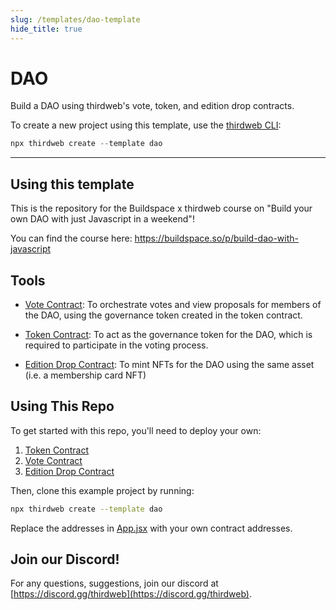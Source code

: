 ```yaml
---
slug: /templates/dao-template
hide_title: true
---
```



# DAO

Build a DAO using thirdweb's vote, token, and edition drop contracts.

To create a new project using this template, use the [thirdweb CLI](/cli):

```jsx
npx thirdweb create --template dao
```

<div
  style={{
    display: "flex",
    flexDirection: "row",
    gap: "2%",
    marginBottom: 32,
    width: "100%",
    alignItems: "center",
    justifyContent: "center",
    marginTop: 16,
  }}
>
  <DemoButton link="https://dao.thirdweb-example.com" name="dao" />
  <ViewCodeButton link="https://github.com/thirdweb-example/dao" name="dao" />
</div>

---

## Using this template

This is the repository for the Buildspace x thirdweb course on "Build your own DAO with just Javascript in a weekend"!

You can find the course here: https://buildspace.so/p/build-dao-with-javascript

## Tools

- [Vote Contract](https://portal.thirdweb.com/pre-built-contracts/vote): To orchestrate votes and view proposals for members of the DAO, using the governance token created in the token contract.

- [Token Contract](https://portal.thirdweb.com/pre-built-contracts/token): To act as the governance token for the DAO, which is required to participate in the voting process.

- [Edition Drop Contract](https://portal.thirdweb.com/pre-built-contracts/edition-drop): To mint NFTs for the DAO using the same asset (i.e. a membership card NFT)

## Using This Repo

To get started with this repo, you'll need to deploy your own:

1. [Token Contract](https://portal.thirdweb.com/pre-built-contracts/token)
2. [Vote Contract](https://portal.thirdweb.com/pre-built-contracts/vote)
3. [Edition Drop Contract](https://portal.thirdweb.com/pre-built-contracts/edition-drop)

Then, clone this example project by running:

```bash
npx thirdweb create --template dao
```

Replace the addresses in [App.jsx](https://github.com/thirdweb-example/dao/blob/main/src/App.jsx) with your own contract addresses.

## Join our Discord!

For any questions, suggestions, join our discord at [https://discord.gg/thirdweb](https://discord.gg/thirdweb).
